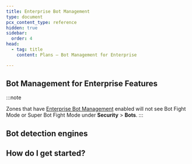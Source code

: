 ```yaml
---
title: Enterprise Bot Management
type: document
pcx_content_type: reference
hidden: true
sidebar:
  order: 4
head:
  - tag: title
    content: Plans — Bot Management for Enterprise

---
```



<Render file="plan-intro" />

<Render file="buttons-plan-pages" />

## Bot Management for Enterprise Features

<Render file="about-plan-bm-subscription" />

:::note

Zones that have [Enterprise Bot Management](/bots/get-started/bm-subscription/) enabled will not see Bot Fight Mode or Super Bot Fight Mode under **Security** > **Bots**.
:::

## Bot detection engines

<Render file="bm-bot-detection-engines" />

## How do I get started?

<Render file="plan-get-started" />
